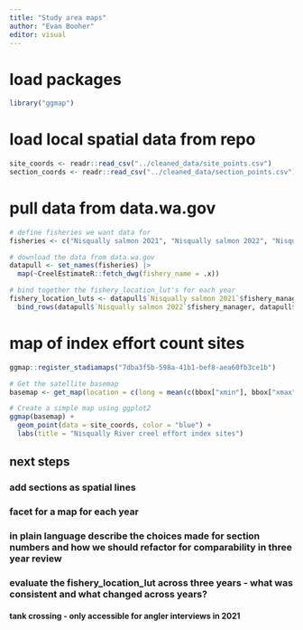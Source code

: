 ```yaml
---
title: "Study area maps"
author: "Evan Booher"
editor: visual
---
```


# load packages

```r
library("ggmap")
```

# load local spatial data from repo

```r
site_coords <- readr::read_csv("../cleaned_data/site_points.csv")
section_coords <- readr::read_csv("../cleaned_data/section_points.csv")

```

# pull data from data.wa.gov
```r
# define fisheries we want data for
fisheries <- c("Nisqually salmon 2021", "Nisqually salmon 2022", "Nisqually salmon 2023")

# download the data from data.wa.gov
datapull <- set_names(fisheries) |> 
  map(~CreelEstimateR::fetch_dwg(fishery_name = .x))

# bind together the fishery_location_lut's for each year
fishery_location_luts <- datapull$`Nisqually salmon 2021`$fishery_manager |> 
  bind_rows(datapull$`Nisqually salmon 2022`$fishery_manager, datapull$`Nisqually salmon 2023`$fishery_manager)

```

# map of index effort count sites
```r
ggmap::register_stadiamaps("7dba3f5b-598a-41b1-bef8-aea60fb3ce1b")

# Get the satellite basemap 
basemap <- get_map(location = c(long = mean(c(bbox["xmin"], bbox["xmax"])), lat = mean(c(bbox["ymin"], bbox["ymax"]))), zoom = 12, maptype = "stamen_terrain", source = "stadia")

# Create a simple map using ggplot2
ggmap(basemap) +
  geom_point(data = site_coords, color = "blue") + 
  labs(title = "Nisqually River creel effort index sites")
```

## next steps
### add sections as spatial lines
### facet for a map for each year 
### in plain language describe the choices made for section numbers and how we should refactor for comparability in three year review 
### evaluate the fishery_location_lut across three years - what was consistent and what changed across years?
#### tank crossing - only accessible for angler interviews in 2021

